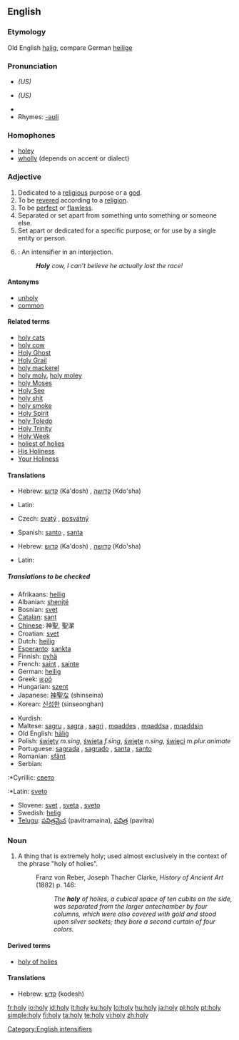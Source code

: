 {{see|hộ lý|holly}}
==English==

===Etymology===
Old English [[halig]], compare German [[heilige]]

===Pronunciation===
*{{IPA|/ˈhoʊli/}} ''(US)''
*{{SAMPA|/"hoUli/}} ''(US)''
*{{audio|en-us-holy.ogg|Audio (US)}}
*Rhymes: [[Rhymes:English:-əʊli|-əʊli]]

===Homophones===
*[[holey]]
*[[wholly]] (depends on accent or dialect)

===Adjective===
{{en-adj|holier|holiest}}

# Dedicated to a [[religious]] purpose or a [[god]].
# To be [[revered]] according to a [[religion]].
# To be [[perfect]] or [[flawless]].
# Separated or set apart from something unto something or someone else.
# Set apart or dedicated for a specific purpose, or for use by a single entity or person.
# {{slang}}: An intensifier in an interjection.
#: '''''Holy''' cow, I can’t believe he actually lost the race!''

====Antonyms====
*[[unholy]]
*[[common]]

====Related terms====
*[[holy cats]]
*[[holy cow]]
*[[Holy Ghost]]
*[[Holy Grail]]
*[[holy mackerel]]
*[[holy moly]], [[holy moley]]
*[[holy Moses]]
*[[Holy See]]
*[[holy shit]]
*[[holy smoke]]
*[[Holy Spirit]]
*[[holy Toledo]]
*[[Holy Trinity]]
*[[Holy Week]]
*[[holiest of holies]]
*[[His Holiness]]
*[[Your Holiness]]

====Translations====
{{trans-top|dedicated to a religious purpose}}
*Hebrew: [[קדוש]] (Ka'dosh) {{m}}, [[קדושה]] (Kdo'sha) {{f}}
{{trans-mid}}
* Latin: {{t|la|sacer}}
{{trans-bottom}}

{{trans-top|to be revered according to a religion}}
*Czech: [[svatý]] {{m}}, [[posvátný]] {{m}}
{{trans-mid}}
*Spanish: [[santo]] {{m}}, [[santa]] {{f}}
{{trans-bottom}}

{{trans-top|flawless}}
{{trans-mid}}
{{trans-bottom}}

{{trans-top|separated}}
{{trans-mid}}
{{trans-bottom}}

{{trans-top|dedicated}}
*Hebrew: [[קדוש]] (Ka'dosh) {{m}}, [[קדושה]] (Kdo'sha) {{f}}
{{trans-mid}}
* Latin: {{t|la|sacer}}
{{trans-bottom}}

{{trans-top|slang intensifier}}
{{trans-mid}}
{{trans-bottom}}

=====Translations to be checked=====
{{rfc-trans}}
{{top}}
*Afrikaans: [[heilig]]
*Albanian: [[shenjtë]]
*Bosnian: [[svet]]
*[[Catalan]]: [[sant]]
*[[Chinese]]: 神聖, 聖潔
*Croatian: [[svet]]
*Dutch: [[heilig]]
*[[Esperanto]]: [[sankta]]
*Finnish: [[pyhä]]
*French: [[saint]] {{m}}, [[sainte]] {{f}}
*German: [[heilig]]
*Greek: [[ιερό]]
*Hungarian: [[szent]]
*Japanese: [[神聖な]] (shinseina)
*Korean: [[신성한]] (sinseonghan)
{{mid}}
*Kurdish: {{KUchar|[[پیرۆز]]}}
*Maltese: [[sagru]] {{m}}, [[sagra]] {{f}}, [[sagri]] {{p}}, [[mqaddes]] {{m}}, [[mqaddsa]] {{f}}, [[mqaddsin]] {{p}}
*Old English: [[halig|hāliġ]]
*Polish: [[święty]] ''m.sing'', [[święta]] ''f.sing'', [[święte]] ''n.sing'', [[święci]] ''m.plur.animate''
*Portuguese: [[sagrada]] {{f}}, [[sagrado]] {{m}}, [[santa]] {{f}}, [[santo]] {{m}}
*Romanian: [[sfânt]]
*Serbian:
:*Cyrillic: [[свето]] {{n}}
:*Latin: [[sveto]] {{n}}
*Slovene: [[svet]] {{m}}, [[sveta]] {{f}}, [[sveto]] {{n}}
*Swedish: [[helig]]
*[[Telugu]]: [[పవిత్రమైన]] (pavitramaina), [[పవిత్ర]] (pavitra)
{{bottom}}

[[Category:English intensifiers]]

===Noun===
{{en-noun|holies}}
# {{archaic}} A thing that is extremely holy; used almost exclusively in the context of the phrase "holy of holies".
#:Franz von Reber, Joseph Thacher Clarke, ''History of Ancient Art'' (1882) p. 146:
#::''The '''holy''' of holies, a cubical space of ten cubits on the side, was separated from the larger antechamber by four columns, which were also covered with gold and stood upon silver sockets; they bore a second curtain of four colors.''

====Derived terms====
*[[holy of holies]]
====Translations====
{{trans-top|holy thing}}
*Hebrew: [[קדש]] (kodesh)
{{trans-mid}}
{{trans-bottom}}

[[fr:holy]]
[[io:holy]]
[[id:holy]]
[[it:holy]]
[[ku:holy]]
[[lo:holy]]
[[hu:holy]]
[[ja:holy]]
[[pl:holy]]
[[pt:holy]]
[[simple:holy]]
[[fi:holy]]
[[ta:holy]]
[[te:holy]]
[[vi:holy]]
[[zh:holy]]